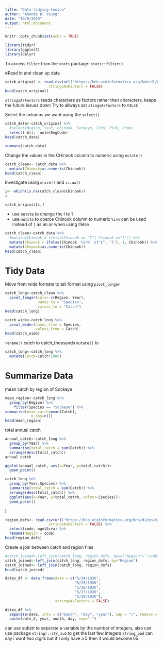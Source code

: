 ```yaml
---
title: "Data-tidying-lesson"
author: "Amanda B. Young"
date: "10/9/2019"
output: html_document
---
```


```r
knitr::opts_chunk$set(echo = TRUE)
```

```r
library(tidyr)
library(ggplot2)
library(dplyr)
```

To access `filter` from the `stats` package: `stats::filter()`

#Read in and clean up data

```r
catch_original <- read.csv(url("https://knb.ecoinformatics.org/knb/d1/mn/v2/object/df35b.302.1", method = "libcurl"),
                    stringsAsFactors = FALSE)
head(catch_original)

```

`stringsAsFactors` reads characters as factors rather than characters, keeps the future issues down
Try to allways set `stingsAsFactors` to `FALSE`


Select the columns we want using the `select()`

```r
catch_data<-catch_original %>% 
  #select(Region, Year, Chinook, Sockeye, Coho, Pink, Chum) 
  select(-All, -notesRegCode)
head(catch_data)

```

```r
summary(catch_data)
```

Change the values in the CHinook column to numeric using `mutate()`
```r
catch_clean<- catch_data %>% 
  mutate(Chinook=as.numeric(Chinook))
head(catch_clean)
```

Investigate using `which()` and `is.na()`

```r
i<- which(is.na(catch_clean$Chinook))
i
```
```r
catch_original[i,]
```

* use `mutate` to change the I to 1
* use `mutate` to coerce Chinook column to numeric
` %in%` can be used instead of `|` as an or when using ifelse
```r
catch_clean<-catch_data %>% 
  #mutate(Chinook = ifelse(Chinook == "I"| Chinook =="l")) %>% 
  mutate(Chinook = ifelse(Chinook  %in%  c("I", "l"), 1, Chinook)) %>% 
  mutate(Chinook=as.numeric(Chinook))
head(catch_clean)
```

# Tidy Data
Move from wide formate to tall format using `pivot_longer`
```r
catch_long<-catch_clean %>% 
  pivot_longer(cols=-c(Region, Year), 
               names_to = "Species",
               values_to = "Catch")
head(catch_long)
```

```r
catch_wide<-catch_long %>% 
  pivot_wider(names_from = Species,
              values_from = Catch)
head(catch_wide)
```

`rename()` catch to catch_thousands
`mutate()` to 
```r
catch_long<-catch_long %>% 
  mutate(Catch=Catch*1000) 
```

# Summarize Data
mean catch by region of Sockeye

```r
mean_region<-catch_long %>% 
  group_by(Region) %>% 
    filter(Species == "Sockeye") %>% 
summarise(mean_catch=mean(Catch),
            n_obs=n())
head(mean_region)
```

total annual catch
```r
annual_catch<-catch_long %>% 
  group_by(Year) %>% 
  summarise(total_catch = sum(Catch)) %>% 
  arrange(desc(total_catch))
annual_catch

```

```r
ggplot(annual_catch, aes(x=Year, y=total_catch))+
  geom_point()
```

```r

catch_long %>% 
  group_by(Year,Species) %>% 
  summarise(total_catch = sum(Catch)) %>% 
  arrange(desc(total_catch)) %>% 
  ggplot(aes(x=Year, y=total_catch, colour=Species))+
  geom_point()

```
)

```r
region_defs<- read.csv(url("https://knb.ecoinformatics.org/knb/d1/mn/v2/object/df35b.303.1", method = "libcurl"),
                    stringsAsFactors = FALSE) %>% 
  select(code, mgmtArea) %>% 
  rename(Region = code)
head(region_defs)


```

Create a join between catch and region files
```r
#catch_joined<-left_join(catch_long, region_defs, by=c("Region"= "code"))
catch_joined<-left_join(catch_long, region_defs, by="Region")
catch_joined<- left_join(catch_long, region_defs)
head(catch_joined)
```

```r
dates_df <- data.frame(date = c("5/24/1930",
                                "5/25/1930",
                                "5/26/1930",
                                "5/27/1930",
                                "5/28/1930"),
                       stringsAsFactors = FALSE)

dates_df %>% 
  separate(date, into = c("month", "day", "year"), sep = "/", remove = FALSE) %>% 
  unite(date_2, year, month, day, sep="-")
```

can use substr to seperate a variable by the number of integers, also can use package `stringr::str_sub` to get the last few integers
`string_pad` can say I want two digits but if I only have a 5 then it would become 05

```r

```

